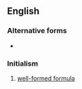 ==English==

===Alternative forms===
* {{l|en|wff}}

===Initialism===
{{head|en|initialism|plural|WFFs}}

# [[well-formed formula]]
